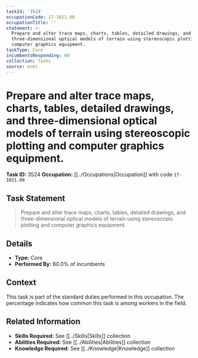 ```yaml
---
taskId: '3524'
occupationCode: 17-1021.00
occupationTitle: ''
statement: >-
  Prepare and alter trace maps, charts, tables, detailed drawings, and
  three-dimensional optical models of terrain using stereoscopic plotting and
  computer graphics equipment.
taskType: Core
incumbentsResponding: 60
collection: Tasks
source: onet
---
```

# Prepare and alter trace maps, charts, tables, detailed drawings, and three-dimensional optical models of terrain using stereoscopic plotting and computer graphics equipment.

**Task ID:** 3524
**Occupation:** [[../Occupations|Occupation]] with code `17-1021.00`

## Task Statement

> Prepare and alter trace maps, charts, tables, detailed drawings, and three-dimensional optical models of terrain using stereoscopic plotting and computer graphics equipment.

## Details

- **Type:** Core
- **Performed By:** 60.0% of incumbents

## Context

This task is part of the standard duties performed in this occupation. The percentage indicates how common this task is among workers in the field.

## Related Information

- **Skills Required:** See [[../Skills|Skills]] collection
- **Abilities Required:** See [[../Abilities|Abilities]] collection
- **Knowledge Required:** See [[../Knowledge|Knowledge]] collection
